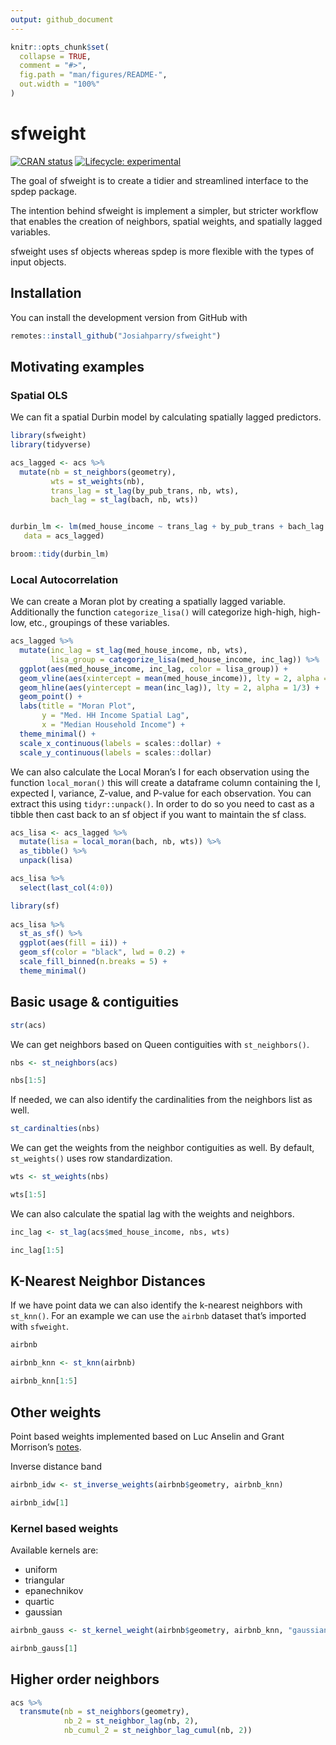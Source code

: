 ```yaml
---
output: github_document
---
```


<!-- README.md is generated from README.Rmd. Please edit that file -->

```r
knitr::opts_chunk$set(
  collapse = TRUE,
  comment = "#>",
  fig.path = "man/figures/README-",
  out.width = "100%"
)
```

# sfweight

<!-- badges: start -->
[![CRAN status](https://www.r-pkg.org/badges/version/sfweight)](https://CRAN.R-project.org/package=sfweight)
[![Lifecycle: experimental](https://img.shields.io/badge/lifecycle-experimental-orange.svg)](https://lifecycle.r-lib.org/articles/stages.html#experimental)
<!-- badges: end -->

The goal of sfweight is to create a tidier and streamlined interface to the spdep package. 

The intention behind sfweight is implement a simpler, but stricter workflow that enables the creation of neighbors, spatial weights, and spatially lagged variables. 

sfweight uses sf objects whereas spdep is more flexible with the types of input objects. 

## Installation

You can install the development version from GitHub with 
```r
remotes::install_github("Josiahparry/sfweight")
```


## Motivating examples

### Spatial OLS

We can fit a spatial Durbin model by calculating spatially lagged predictors. 

```r
library(sfweight)
library(tidyverse)

acs_lagged <- acs %>% 
  mutate(nb = st_neighbors(geometry),
         wts = st_weights(nb),
         trans_lag = st_lag(by_pub_trans, nb, wts),
         bach_lag = st_lag(bach, nb, wts))


durbin_lm <- lm(med_house_income ~ trans_lag + by_pub_trans + bach_lag + bach, 
   data = acs_lagged)

broom::tidy(durbin_lm)
```

### Local Autocorrelation

We can create a Moran plot by creating a spatially lagged variable. Additionally the function `categorize_lisa()` will categorize high-high, high-low, etc., groupings of these variables.

```r
acs_lagged %>% 
  mutate(inc_lag = st_lag(med_house_income, nb, wts),
         lisa_group = categorize_lisa(med_house_income, inc_lag)) %>% 
  ggplot(aes(med_house_income, inc_lag, color = lisa_group)) +
  geom_vline(aes(xintercept = mean(med_house_income)), lty = 2, alpha = 1/3) +
  geom_hline(aes(yintercept = mean(inc_lag)), lty = 2, alpha = 1/3) + 
  geom_point() +
  labs(title = "Moran Plot",
       y = "Med. HH Income Spatial Lag",
       x = "Median Household Income") +
  theme_minimal() +
  scale_x_continuous(labels = scales::dollar) + 
  scale_y_continuous(labels = scales::dollar)
```


We can also calculate the Local  Moran's I for each observation using the function `local_moran()` this will create a dataframe column containing the I, expected I, variance, Z-value, and P-value for each observation. You can extract this using `tidyr::unpack()`. In order to do so you need to cast as a tibble then cast back to an sf object if you want to maintain the sf class. 


```r
acs_lisa <- acs_lagged %>% 
  mutate(lisa = local_moran(bach, nb, wts)) %>% 
  as_tibble() %>% 
  unpack(lisa) 

acs_lisa %>% 
  select(last_col(4:0))
```



```r
library(sf)
 
acs_lisa %>% 
  st_as_sf() %>% 
  ggplot(aes(fill = ii)) + 
  geom_sf(color = "black", lwd = 0.2) +
  scale_fill_binned(n.breaks = 5) + 
  theme_minimal()
```

## Basic usage & contiguities

```r
str(acs)
```

We can get neighbors based on Queen contiguities with `st_neighbors()`.


```r
nbs <- st_neighbors(acs)

nbs[1:5]
```

If needed, we can also identify the cardinalities from the neighbors list as well. 

```r
st_cardinalties(nbs)
```


We can get the weights from the neighbor contiguities as well. By default, `st_weights()` uses row standardization. 

```r
wts <- st_weights(nbs)

wts[1:5]
```

We can also calculate the spatial lag with the weights and neighbors. 

```r
inc_lag <- st_lag(acs$med_house_income, nbs, wts)

inc_lag[1:5]
```


## K-Nearest Neighbor Distances

If we have point data we can also identify the k-nearest neighbors with `st_knn()`. For an example we can use the `airbnb` dataset that's imported with `sfweight`. 

```r
airbnb
```

```r
airbnb_knn <- st_knn(airbnb)

airbnb_knn[1:5]
```

## Other weights

Point based weights implemented based on Luc Anselin and Grant Morrison's [notes](https://spatialanalysis.github.io/lab_tutorials/Spatial_Weights_as_Distance_Functions.html#kernal-weights). 

Inverse distance band

```r
airbnb_idw <- st_inverse_weights(airbnb$geometry, airbnb_knn)

airbnb_idw[1]
```

### Kernel based weights


Available kernels are:

- uniform
- triangular
- epanechnikov
- quartic
- gaussian

```r
airbnb_gauss <- st_kernel_weight(airbnb$geometry, airbnb_knn, "gaussian")

airbnb_gauss[1]
```


## Higher order neighbors 

```r
acs %>% 
  transmute(nb = st_neighbors(geometry),
            nb_2 = st_neighbor_lag(nb, 2),
            nb_cumul_2 = st_neighbor_lag_cumul(nb, 2))
```


